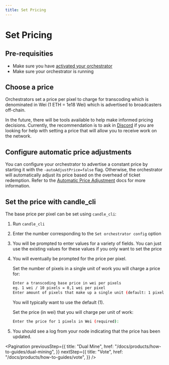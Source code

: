 ```yaml
---
title: Set Pricing
---
```


# Set Pricing

## Pre-requisities

- Make sure you have
  [activated your orchestrator](/docs/products/getting-started/activation)
- Make sure your orchestrator is running

## Choose a price

Orchestrators set a price per pixel to charge for transcoding which is
denominated in Wei (1 ETH = 1e18 Wei) which is advertised to broadcasters
off-chain.

In the future, there will be tools available to help make informed pricing
decisions. Currently, the recommendation is to ask in
[Discord](https://discord.gg/4nABzqsX8C) if you are looking for help with
setting a price that will allow you to receive work on the network.

## Configure automatic price adjustments

You can configure your orchestrator to advertise a constant price by starting it
with the `-autoAdjustPrice=false` flag. Otherwise, the orchestrator will
automatically adjust its price based on the overhead of ticket redemption. Refer
to the
[Automatic Price Adjustment](/docs/products/core-concepts/payments#automatic-price-adjustments)
docs for more information.

## Set the price with candle_cli

The base price per pixel can be set using `candle_cli`:

1. Run `candle_cli`

2. Enter the number corresponding to the `Set orchestrator config` option

3. You will be prompted to enter values for a variety of fields. You can just
   use the existing values for these values if you only want to set the price

4. You will eventually be prompted for the price per pixel.

   Set the number of pixels in a single unit of work you will charge a price
   for:

   ```bash
   Enter a transcoding base price in wei per pixels
   eg. 1 wei / 10 pixels = 0,1 wei per pixel
   Enter amount of pixels that make up a single unit (default: 1 pixel):
   ```

   You will typically want to use the default (1).

   Set the price (in wei) that you will charge per unit of work:

   ```bash
   Enter the price for 1 pixels in Wei (required):
   ```

5. You should see a log from your node indicating that the price has been
   updated.

<Pagination
  previousStep={{
    title: "Dual Mine",
    href: "/docs/products/how-to-guides/dual-mining",
  }}
  nextStep={{
    title: "Vote",
    href: "/docs/products/how-to-guides/vote",
  }}
/>
